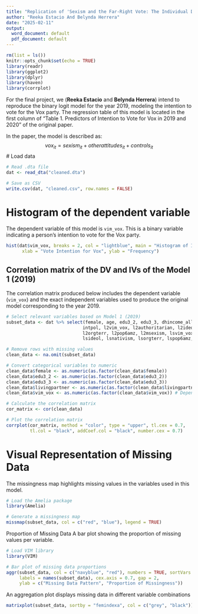 ```yaml
---
title: "Replication of 'Sexism and the Far-Right Vote: The Individual Dynamics of Gender Backlash' (Anduiza & Rico, 2022)"
author: "Reeka Estacio And Belynda Herrera"
date: "2025-02-11"
output:
  word_document: default
  pdf_document: default
---
```


```r
rm(list = ls())
knitr::opts_chunk$set(echo = TRUE)
library(readr)
library(ggplot2)
library(dplyr)
library(haven)
library(corrplot)
```

For the final project, we (**Reeka Estacio** and **Belynda Herrera**) intend to reproduce the binary logit model for the year 2019, modeling the intention to vote for the Vox party. The regression table of this model is located in the first column of "Table 1. Predictors of Intention to Vote for Vox in 2019 and 2020" of the original paper.

In the paper, the model is described as:
$$vox_{it} = sexism_{it} + other attitudes_{it} + controls_{it}$$
# Load data
```r
# Read .dta file
dat <- read_dta("cleaned.dta")

# Save as CSV
write.csv(dat, "cleaned.csv", row.names = FALSE)
```

# Histogram of the dependent variable

The dependent variable of this model is `vim_vox`. This is a binary variable indicating a person's intention to vote for the Vox party.

```r
hist(dat$vim_vox, breaks = 2, col = "lightblue", main = "Histogram of Intention to Vote for Vox",
      xlab = "Vote Intention for Vox", ylab = "Frequency")

```

## Correlation matrix of the DV and IVs of the Model 1 (2019)

The correlation matrix produced below includes the dependent variable (`vim_vox`) and the exact independent variables used to produce the original model corresponding to the year 2019.

```r
# Select relevant variables based on Model 1 (2019)
subset_data <- dat %>% select(female, age, edu3_2, edu3_3, dhincome_all, livingpartner, 
                             intpol, l2vim_vox, l2authoritarian, l2ideol, l2nativism, 
                             l2orgterr, l2pop6amz, l2msexism, lsvim_vox, lsauthoritarian, 
                             lsideol, lsnativism, lsorgterr, lspop6amz, lsmsexism, vim_vox)

# Remove rows with missing values
clean_data <- na.omit(subset_data)

# Convert categorical variables to numeric
clean_data$female <- as.numeric(as.factor(clean_data$female))
clean_data$edu3_2 <- as.numeric(as.factor(clean_data$edu3_2))
clean_data$edu3_3 <- as.numeric(as.factor(clean_data$edu3_3))
clean_data$livingpartner <- as.numeric(as.factor(clean_data$livingpartner))
clean_data$vim_vox <- as.numeric(as.factor(clean_data$vim_vox)) # Dependent variable

# Calculate the correlation matrix
cor_matrix <- cor(clean_data)

# Plot the correlation matrix
corrplot(cor_matrix, method = "color", type = "upper", tl.cex = 0.7, 
         tl.col = "black", addCoef.col = "black", number.cex = 0.7)
```

# Visual Representation of Missing Data

The missingness map highlights missing values in the variables used in this model.
```r
# Load the Amelia package
library(Amelia)

# Generate a missingness map
missmap(subset_data, col = c("red", "blue"), legend = TRUE)

```

Proportion of Missing Data
A bar plot showing the proportion of missing values per variable.

```r
# Load VIM library
library(VIM)

# Bar plot of missing data proportions
aggr(subset_data, col = c("navyblue", "red"), numbers = TRUE, sortVars = TRUE, 
     labels = names(subset_data), cex.axis = 0.7, gap = 2, 
     ylab = c("Missing Data Pattern", "Proportion of Missingness"))

```

An aggregation plot displays missing data in different variable combinations
```r
matrixplot(subset_data, sortby = "femindexa", col = c("grey", "black"))

```

